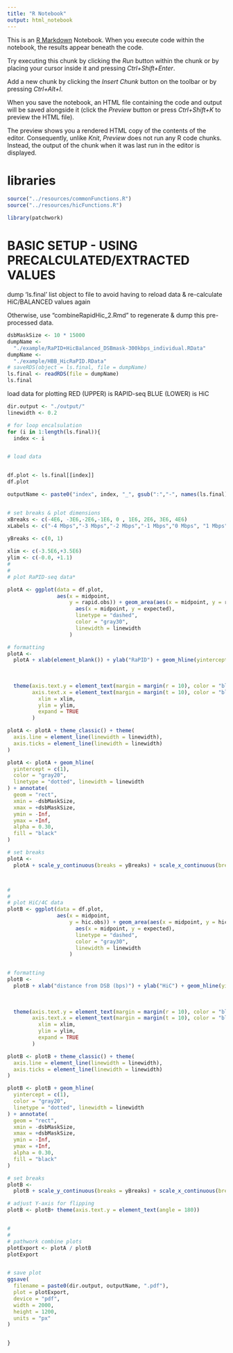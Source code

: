 ```yaml
---
title: "R Notebook"
output: html_notebook
---
```


This is an [R Markdown](http://rmarkdown.rstudio.com) Notebook. When you execute code within the notebook, the results appear beneath the code. 

Try executing this chunk by clicking the *Run* button within the chunk or by placing your cursor inside it and pressing *Ctrl+Shift+Enter*. 

<!-- # ```{r} -->
<!-- # plot(cars) -->
<!-- ``` -->

Add a new chunk by clicking the *Insert Chunk* button on the toolbar or by pressing *Ctrl+Alt+I*.

When you save the notebook, an HTML file containing the code and output will be saved alongside it (click the *Preview* button or press *Ctrl+Shift+K* to preview the HTML file).

The preview shows you a rendered HTML copy of the contents of the editor. Consequently, unlike *Knit*, *Preview* does not run any R code chunks. Instead, the output of the chunk when it was last run in the editor is displayed.


# libraries
```r
source("../resources/commonFunctions.R")
source("../resources/hicFunctions.R")

library(patchwork)
```



# BASIC SETUP - USING PRECALCULATED/EXTRACTED VALUES
dump 'ls.final' list object to file to avoid having to reload data & re-calculate HiC/BALANCED values again

Otherwise, use "combineRapidHic_2.Rmd" to regenerate & dump this pre-processed data.
```r
dsbMaskSize <- 10 * 15000
dumpName <-
  "./example/RaPID+HicBalanced_DSBmask-300kbps_individual.RData"
dumpName <-
  "./example/HBB_HicRaPID.RData"
# saveRDS(object = ls.final, file = dumpName)
ls.final <- readRDS(file = dumpName)
ls.final
```



load data for plotting
RED (UPPER) is RAPID-seq
BLUE (LOWER) is HiC
```r
dir.output <- "./output/"
linewidth <- 0.2

# for loop encalsulation
for (i in 1:length(ls.final)){
  index <- i


# load data


df.plot <- ls.final[[index]]
df.plot

outputName <- paste0("index", index, "_", gsub(":","-", names(ls.final))[[index]])


# set breaks & plot dimensions
xBreaks <- c(-4E6, -3E6,-2E6,-1E6, 0 , 1E6, 2E6, 3E6, 4E6)
xLabels <- c("-4 Mbps","-3 Mbps","-2 Mbps","-1 Mbps","0 Mbps", "1 Mbps", "2 Mbps", "3 Mbps", "4 Mbps") 
  
yBreaks <- c(0, 1)

xlim <- c(-3.5E6,+3.5E6)
ylim <- c(-0.0, +1.1)
#
#
# plot RaPID-seq data*

plotA <- ggplot(data = df.plot,
                aes(x = midpoint,
                    y = rapid.obs)) + geom_area(aes(x = midpoint, y = rapid.obs), fill = "#C69180")+ geom_line(aes(x = midpoint, y = rapid.obs), color = "#8A181A", linewidth = linewidth) + geom_line(
                      aes(x = midpoint, y = expected),
                      linetype = "dashed",
                      color = "gray30",
                      linewidth = linewidth
                    )

# formatting
plotA <-
  plotA + xlab(element_blank()) + ylab("RaPID") + geom_hline(yintercept = 0,
                                                                                   color = "gray20", linetype = "dotted", linewidth = linewidth) + geom_vline(xintercept = 0,
                                                                                                                  color = "gray20",
                                                                                                                  linetype = "dotted", linewidth = linewidth)  +
  theme(axis.text.y = element_text(margin = margin(r = 10), color = "black"),
        axis.text.x = element_text(margin = margin(t = 10), color = "black"))  + coord_cartesian(
          xlim = xlim,
          ylim = ylim,
          expand = TRUE
        )

plotA <- plotA + theme_classic() + theme(
  axis.line = element_line(linewidth = linewidth),
  axis.ticks = element_line(linewidth = linewidth)
)

plotA <- plotA + geom_hline(
  yintercept = c(1),
  color = "gray20",
  linetype = "dotted", linewidth = linewidth
) + annotate(
  geom = "rect",
  xmin = -dsbMaskSize,
  xmax = +dsbMaskSize,
  ymin = -Inf,
  ymax = +Inf,
  alpha = 0.30,
  fill = "black"
)

# set breaks
plotA <-
  plotA + scale_y_continuous(breaks = yBreaks) + scale_x_continuous(breaks = xBreaks, labels = xLabels)



#
#
# plot HiC/4C data
plotB <- ggplot(data = df.plot,
                aes(x = midpoint,
                    y = hic.obs)) + geom_area(aes(x = midpoint, y = hic.obs), fill = "#9DB0C4") + geom_line(aes(x = midpoint, y = hic.obs), color = "#03688C", linewidth = linewidth) + geom_line(
                      aes(x = midpoint, y = expected),
                      linetype = "dashed",
                      color = "gray30",
                      linewidth = linewidth
                    )


# formatting
plotB <-
  plotB + xlab("distance from DSB (bps)") + ylab("HiC") + geom_hline(yintercept = 0,
                                                                                   color = "gray20", linetype = "dotted", linewidth =linewidth) + geom_vline(xintercept = 0,
                                                                                                                  color = "gray20",
                                                                                                                  linetype = "dotted", linewidth = linewidth)  +
  theme(axis.text.y = element_text(margin = margin(r = 10), color = "black"),
        axis.text.x = element_text(margin = margin(t = 10), color = "black"))  + coord_cartesian(
          xlim = xlim,
          ylim = ylim,
          expand = TRUE
        )

plotB <- plotB + theme_classic() + theme(
  axis.line = element_line(linewidth = linewidth),
  axis.ticks = element_line(linewidth = linewidth)
)

plotB <- plotB + geom_hline(
  yintercept = c(1),
  color = "gray20",
  linetype = "dotted", linewidth = linewidth
) + annotate(
  geom = "rect",
  xmin = -dsbMaskSize,
  xmax = +dsbMaskSize,
  ymin = -Inf,
  ymax = +Inf,
  alpha = 0.30,
  fill = "black"
)

# set breaks
plotB <-
  plotB + scale_y_continuous(breaks = yBreaks) + scale_x_continuous(breaks = xBreaks, labels = xLabels)

# adjust Y-axis for flipping
plotB <- plotB+ theme(axis.text.y = element_text(angle = 180))


#
#
# pathwork combine plots
plotExport <- plotA / plotB
plotExport


# save plot
ggsave(
  filename = paste0(dir.output, outputName, ".pdf"),
  plot = plotExport,
  device = "pdf",
  width = 2000,
  height = 1200,
  units = "px"
)


}
```

